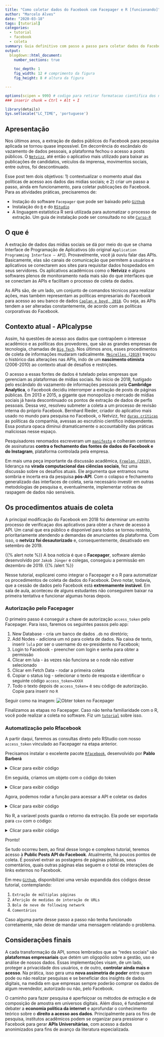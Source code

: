 ```yaml
---
title: "Como coletar dados do Facebook com Facepager e R [funcionando]"
author: "Marcelo Alves"
date: "2020-03-18"
tags: [tutorial]
categories:
  - tutorial
  - facebook
  - coleta
summary: Guia definitivo com passo a passo para coletar dados do Facebook depois da desativação do Netvizz
output: 
  blogdown::html_document:
    number_sections: true
   
    toc_depth: 1
    fig_width: 12 # comprimento da figura
    fig_height: 8 # altura da figura

---
```


```r
options(scipen = 999) # codigo para retirar formatacao cientifica dos numeros
### inserir chunk = Ctrl + Alt + I 

library(details)
Sys.setlocale("LC_TIME", 'portuguese')


```


## Apresentação

Nos últimos anos, a extração de dados públicos do Facebook para pesquisa aplicada se tornou quase impossível. Em decorrência do escândalo do vazamento de dados pessoais, a plataforma fechou o acesso a posts públicos. O [`Netvizz`](https://twitter.com/riederb/status/1164167809573826560), até então o aplicativo mais utilizado para baixar as publicações de candidatos, veículos da imprensa, movimentos sociais, entre outros, foi descontinuado. 

Esse post tem dois objetivos: 1) contextualizar o momento atual das políticas de acesso aos dados das midias sociais; e 2) criar um passo a passo, ainda em funcionamento, para coletar publicações do Facebook. Para as atividades práticas, precisaremos de:

* Instação do software `Facepager` que pode ser baixado pelo [`Github`](https://github.com/strohne/Facepager)
* Instalação do [`R`](https://cran.r-project.org/bin/windows/base/) e do [`RStudio`](https://rstudio.com/products/rstudio/download/)
* A linguagem estatística R será utilizada para automatizar o processo de extração. Um guia de instalação pode ser consultado no site [`Curso-R`](https://www.curso-r.com/material/instalacao/)


## O que é

A extração de dados das mídias sociais se dá por meio do que se chama Interface de Programação de Aplicativos (do original `Application Programming Interface – API`). Provavelmente, você já ouviu falar das APIs. Basicamente, elas são canais de comunicação que permitem a usuários e aplicativos se conectarem aos sites para requisitar dados hospedados em seus servidores. Os aplicativos acadêmicos como o **Netvizz** e alguns softwares plenos de monitoramento nada mais são do que interfaces que se conectam às APIs e facilitam o processo de coleta de dados.

As APIs são, de um lado, um conjunto de comandos técnicos para realizar ações, mas também representam  as políticas empresariais do Facebook para acesso ao seu banco de dados [`Caplan e boyd, 2018`](https://journals.sagepub.com/doi/full/10.1177/2053951718757253). Ou seja, as APIs tendem a ser alteradas constantemente, de acordo com as políticas corporativas do Facebook. 

## Contexto atual - APIcalypse

Assim, há questões de acesso aos dados que contrapõem o interesse acadêmico e as políticas dos provedores, que são as grandes empresas de tecnologia, chamadas de [`Big Tech`](https://www.theguardian.com/commentisfree/2019/may/11/big-tech-progressive-vision-silicon-valley). Nos últimos anos, esses procedimentos de coleta de informações mudaram radicalmente. [`Meirelles (2019)`](https://www.ibpad.com.br/o-que-fazemos/publicacoes/historico-das-apis-no-monitoramento-e-pesquisa-em-midias-sociais/) traçou o histórico das alterações nas APIs, indo de um **nascimento otimista** (2006-2010) ao contexto atual de desafios e restrições.

O acesso a essas fontes de dados é tutelado pelas empresas que gerenciam as plataformas de mídias sociais. No início de 2018, fustigado pelo escândalo do vazamento de informações pessoais pela **Cambridge Analytica**, o Facebook decidiu interromper a extração de posts de páginas públicas. Em 2013 e 2015, a gigante que monopoliza o mercado de mídias sociais já havia descontinuado os pontos de extração de dados de perfis pessoais. Dessa vez, resolveu submeter a coleta a um processo de revisão interna do próprio Facebook. Bernhard Rieder, criador do aplicativo mais usado no mundo para pesquisa no Facebook, o Netvizz, fez [`duras críticas`](http://thepoliticsofsystems.net/2018/08/facebooks-app-review-and-how-independent-research-just-got-a-lot-harder/) às políticas da companhia, avessas ao escrutínio científico independente. Essa postura opaca diminui dramaticamente o accountability das práticas maliciosas nesse espaço.

Pesquisadores renomados escreveram um  [`manifesto`](https://www.theguardian.com/technology/2018/apr/25/facebooks-data-changes-will-hamper-research-and-oversight-academics-warn) e colheram centenas de assinaturas **contra o fechamento das fontes de dados do Facebook e do Instagram**, plataforma controlada pela empresa. 

Em mais uma peça importante da discussão acadêmica, [`Freelon (2019)`](https://osf.io/preprints/socarxiv/56f4q), liderança na **virada computacional das ciências sociais**, fez uma discussão sobre os desafios atuais. Ele argumenta que entramos numa sombria e incerta era da pesquisa **pós-API**. Com o colapso e fechamento generalizado das interfaces de coleta, seria necessário investir em outras metodologias de pesquisa e, eventualmente, implementar rotinas de raspagem de dados não sensíveis. 


## Os procedimentos atuais de coleta


A principal modificação do Facebook em 2018 foi determinar um estrito processo de verificaçao dos aplicativos para obter a chave de acesso à API. Um canal que era público e disponível para todos se tornou restrito, prioritariamente atendendo a demandas de anunciantes da plataforma. Com isso, o **netvizz foi desautorizado** e, consequentemente, desativado em setembro de 2019. 

{{% alert note %}}
A boa notícia é que o **Facepager**, software alemão desenvolvido por `Jakob Jünger` e colegas, conseguiu a permissão em dezembro de 2019. 
{{% /alert %}}

Nesse tutorial, explicarei como integrar o Facepager e o R para automatizar os procedimentos de coleta de dados do Facebook. Devo notar, todavia, que a cessão de dados pelo Facebook está **extremamente instável**. Em sala de aula, aconteceu de alguns estudantes não conseguirem baixar na primeira tentativa e funcionar algumas horas depois. 

### Autorização pelo Facepager

O primeiro passo é conseguir a chave de autorização `access_token` pelo Facepager. Para isso, faremos os seguintes passos pelo app:

1. New Database - cria um banco de dados `.db` no diretório;
2. Add Nodes - adiciona um nó para coleta de dados. Na caixa de texto, inserir `lula` por ser o username do ex-presidente no Facebook;
3. Login to Facebook - preencher com login e senha para obter a permissão
4. Clicar em lula - às vezes não funciona se o node não estiver selecionado
5. Clicar em Fetch Data - rodar a primeira coleta
6. Copiar o status log - selecionar o texto de resposta e identificar o seguinte código `access_token=XXXX`
7. Todo o texto depois de `access_token=` é seu código de autorização. Copie para inserir no `R`

Seguir como na imagem:
![Obter token no Facepager](/img/facepager.png)

Finalizamos as etapas no Facepager. Caso não tenha familiaridade com o R, você pode realizar a coleta no software. Fiz um  [`tutorial`](https://pt.slideshare.net/MarceloAlves178/minerao-de-dados-com-facepager) sobre isso.

### Automatização pelo Rfacebook

A partir daqui, faremos as consultas direto pelo RStudio com nosso `access_token` vinculado ao Facepager na etapa anterior.

Precisamos instalar o excelente pacote [`Rfacebook`](https://github.com/pablobarbera/Rfacebook), desenvolvido por **Pablo Barberá**

<details>
<summary> Clicar para exibir código
</summary>
<p>
```r
install.packages("Rfacebook") # pacote de conexao ao facebook
library(Rfacebook) # carregar o pacote na sessão atual
```
</details>


Em seguida, criamos um objeto com o código do token

<details>
<summary> Clicar para exibir código
</summary>
<p>
```r
token <- "XXXX" # <- alterar o XXXX pelo seu código
```
</details>


Agora, podemos rodar a função para acessar a API e coletar os dados

<details>
<summary> Clicar para exibir código
</summary>
<p>
```r
posts <- getPage(page = "estadao", # username da página - ex: facebook.com/estadao
                 token = token, 
                 n = 10, # máximo de posts a serem coletados
                 reactions = F, # se baixa também as reações
                 since = "2019-12-01", # desde
                 until = "2019-12-30") # até
```
</details>


No R, a varíavel posts guarda o retorno da extração.
Ela pode ser exportada para `csv` com o código:

<details>
<summary> Clicar para exibir código
</summary>
<p>
```r
write.csv2(posts, paste0("extração_face_", Sys.Date(), ".csv"))
```
</details>


Pronto!

Se tudo ocorreu bem, ao final desse longo e complexo tutorial, teremos acesso à **Public Posts API do Facebook**.
Atualmente, há poucos pontos de coleta. É possível extrair as postagens de páginas públicas, seus comentários, quais outras páginas elas seguem e o total de interações de links externos no Facebook.

Em meu [`Github`](https://github.com/marceloalvesuff/IE_2019/blob/master/data/IE_5_Facebook_Facepager.R), disponibilizei uma versão expandida dos códigos desse tutorial, contemplando:

1. `Extração de múltiplas páginas`
2. `Aferição de medidas de interação de URLs`
3. `Bola de neve de following network`
4. `Comentários`

Caso alguma parte desse passo a passo não tenha funcionado corretamente, não deixe de mandar uma mensagem relatando o problema.

## Considerações finais

A cada transformação da API, somos lembrados que as “redes sociais” são **plataformas empresariais** que detém um oligopólio sobre a gestão, uso e análise de nossos dados. Essas implementações visam, de um lado, proteger a privacidade dos usuários, e de outro, **controlar ainda mais o acesso**. Na prática, isso gera uma **nova assimetria de poder** entre quem pode ou não realizar pesquisas e se beneficiar dos insights de dados digitais, na medida em que empresas sempre poderão comprar os dados de algum revendedor, autorizado ou não, pelo Facebook.

O caminho para fazer pesquisa é aperfeiçoar os métodos de extração e de composição de amostra em universos digitais. Além disso, é fundamental debater a **economia política da internet** e aprofundar o conhecimento teórico sobre o **direito a acesso aos dados**. Principalmente para os fins de pesquisa, institutos acadêmicos podem se organizar para pressionar o Facebook para gerar **APIs Universitárias**, com acesso a dados anonimizados para fins de avanço da literatura especializada. 
